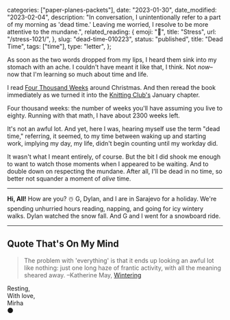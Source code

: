 
  categories: ["paper-planes-packets"],
  date: "2023-01-30",
  date_modified: "2023-02-04",
  description:
    "In conversation, I unintentionally refer to a part of my morning as 'dead time.' Leaving me worried, I resolve to be more attentive to the mundane.",
  related_reading: {
    emoji: "🧨",
    title: "Stress",
    url: "/stress-1021/",
  },
  slug: "dead-time-010223",
  status: "published",
  title: "Dead Time",
  tags: ["time"],
  type: "letter",
};


As soon as the two words dropped from my lips, I heard them sink into my stomach with an ache. I couldn't have meant it like that, I think. Not _now_–now that I'm learning so much about time and life.

I read [Four Thousand Weeks](https://www.amazon.com/Four-Thousand-Weeks-Time-How-ebook/dp/B07X3DH41F/) around Christmas. And then reread the book immediately as we turned it into the [Knitting Club's](/posts/the-knitting-club) January chapter.

Four thousand weeks: the number of weeks you'll have assuming you live to eighty. Running with that math, I have about 2300 weeks left.

It's not an awful lot. And yet, here I was, hearing myself use the term "dead time," referring, it seemed, to my time between waking up and starting work, implying my day, my life, didn't begin counting until my workday did.

It wasn't what I meant entirely, of course. But the bit I did shook me enough to want to watch those moments when I appeared to be waiting. And to double down on respecting the mundane. After all, I'll be dead in no time, so better not squander a moment of _alive_ time.

---

**Hi, All!** How are you? ☃️ G, Dylan, and I are in Sarajevo for a holiday. We're spending unhurried hours reading, napping, and going for icy wintery walks. Dylan watched the snow fall. And G and I went for a snowboard ride.

---

## Quote That's On My Mind

> The problem with 'everything' is that it ends up looking an awful lot like nothing: just one long haze of frantic activity, with all the meaning sheared away. –Katherine May, [Wintering](https://www.amazon.com/Wintering-Power-Retreat-Difficult-Times/dp/B085S72KVX/)

Resting,\
With love,\
Mirha\
🌑
